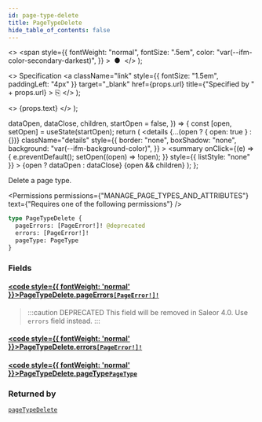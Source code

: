```yaml
---
id: page-type-delete
title: PageTypeDelete
hide_table_of_contents: false
---
```


  <>
    <span
      style={{
        fontWeight: "normal",
        fontSize: ".5em",
        color: "var(--ifm-color-secondary-darkest)",
      }}
    >
      &nbsp;●&nbsp;
    </span>
  </>
);

  <>
    Specification
    <a
      className="link"
      style={{ fontSize: "1.5em", paddingLeft: "4px" }}
      target="\_blank"
      href={props.url}
      title={"Specified by " + props.url}
    >
      ⎘
    </a>
  </>
);

  <>
    <span className={props.class}>{props.text}</span>
  </>
);


  dataOpen,
  dataClose,
  children,
  startOpen = false,
}) => {
  const [open, setOpen] = useState(startOpen);
  return (
    <details
      {...(open ? { open: true } : {})}
      className="details"
      style={{
        border: "none",
        boxShadow: "none",
        background: "var(--ifm-background-color)",
      }}
    >
      <summary
        onClick={(e) => {
          e.preventDefault();
          setOpen((open) => !open);
        }}
        style={{ listStyle: "none" }}
      >
        {open ? dataOpen : dataClose}
      </summary>
      {open && children}
    </details>
  );
};

Delete a page type.

<Permissions
  permissions={"MANAGE_PAGE_TYPES_AND_ATTRIBUTES"}
  text={"Requires one of the following permissions"}
/>

```graphql
type PageTypeDelete {
  pageErrors: [PageError!]! @deprecated
  errors: [PageError!]!
  pageType: PageType
}
```

### Fields

#### [<code style={{ fontWeight: 'normal' }}>PageTypeDelete.<b>pageErrors</b></code>](#)<Bullet />[`[PageError!]!`](../../../api-reference/pages/objects/page-error) <Badge class="badge badge--deprecated badge--secondary" text="deprecated"/> <Badge class="badge badge--secondary" text="non-null"/> <Badge class="badge badge--secondary" text="object"/>

> :::caution DEPRECATED
> This field will be removed in Saleor 4.0. Use `errors` field instead.
> :::

#### [<code style={{ fontWeight: 'normal' }}>PageTypeDelete.<b>errors</b></code>](#)<Bullet />[`[PageError!]!`](../../../api-reference/pages/objects/page-error) <Badge class="badge badge--secondary" text="non-null"/> <Badge class="badge badge--secondary" text="object"/>

>

#### [<code style={{ fontWeight: 'normal' }}>PageTypeDelete.<b>pageType</b></code>](#)<Bullet />[`PageType`](../../../api-reference/pages/objects/page-type) <Badge class="badge badge--secondary" text="object"/>

>

### Returned by

[`pageTypeDelete`](../../../api-reference/pages/mutations/page-type-delete) <Badge class="badge badge--secondary" text="mutation"/>

